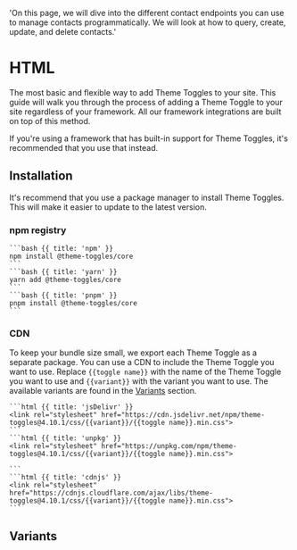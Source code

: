   'On this page, we will dive into the different contact endpoints you can use to manage contacts programmatically. We will look at how to query, create, update, and delete contacts.'

# HTML

The most basic and flexible way to add Theme Toggles to your site. This guide will walk you through the process of adding a Theme Toggle to your site regardless of your framework. All our framework integrations are built on top of this method.

<Note>
  If you're using a framework that has built-in support for Theme Toggles, it's
  recommended that you use that instead.
</Note>

## Installation

It's recommend that you use a package manager to install Theme Toggles. This will make it easier to update to the latest version.

### npm registry

<CodeGroup title="Install"  >

    ```bash {{ title: 'npm' }}
    npm install @theme-toggles/core
    ```
    ```bash {{ title: 'yarn' }}
    yarn add @theme-toggles/core
    ```
    ```bash {{ title: 'pnpm' }}
    pnpm install @theme-toggles/core
    ```

</CodeGroup>

### CDN

To keep your bundle size small, we export each Theme Toggle as a separate package. You can use a CDN to include the Theme Toggle you want to use.
Replace `{{toggle name}}` with the name of the Theme Toggle you want to use and `{{variant}}` with the variant you want to use. The available variants are found in the [Variants](#variants) section.

<CodeGroup title="CDN"  >

    ```html {{ title: 'jsDelivr' }}
    <link rel="stylesheet" href="https://cdn.jsdelivr.net/npm/theme-toggles@4.10.1/css/{{variant}}/{{toggle name}}.min.css">
    ```
    ```html {{ title: 'unpkg' }}
    <link rel="stylesheet" href="https://unpkg.com/npm/theme-toggles@4.10.1/css/{{variant}}/{{toggle name}}.min.css">
    
    ```
    ```html {{ title: 'cdnjs' }}
    <link rel="stylesheet" href="https://cdnjs.cloudflare.com/ajax/libs/theme-toggles@4.10.1/css/{{variant}}/{{toggle name}}.min.css">
    ```

</CodeGroup>

## Variants
